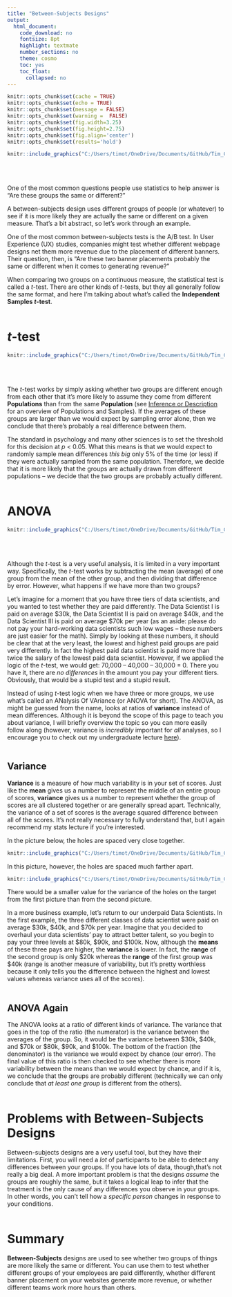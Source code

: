 ```yaml
---
title: "Between-Subjects Designs"
output:
  html_document:
    code_download: no
    fontsize: 8pt
    highlight: textmate
    number_sections: no
    theme: cosmo
    toc: yes
    toc_float:
      collapsed: no
---
```


```r
knitr::opts_chunk$set(cache = TRUE)
knitr::opts_chunk$set(echo = TRUE)
knitr::opts_chunk$set(message = FALSE)
knitr::opts_chunk$set(warning =  FALSE)
knitr::opts_chunk$set(fig.width=3.25)
knitr::opts_chunk$set(fig.height=2.75)
knitr::opts_chunk$set(fig.align='center') 
knitr::opts_chunk$set(results='hold') 
```

```r
knitr::include_graphics("C:/Users/timot/OneDrive/Documents/GitHub/Tim_Carsel.github.io/btwgroups_head.jpg")
```
<br/><br/>


One of the most common questions people use statistics to help answer is “Are these groups the same or different?”

A between-subjects design uses different groups of people (or whatever) to see if it is more likely they are actually the same or different on a given measure. That’s a bit abstract, so let’s work through an example.

One of the most common between-subjects tests is the A/B test. In User Experience (UX) studies, companies might test whether different webpage designs net them more revenue due to the placement of different banners. Their question, then, is “Are these two banner placements probably the same or different when it comes to generating revenue?”

When comparing two groups on a continuous measure, the statistical test is called a *t*-test. There are other kinds of *t*-tests, but they all generally follow the same format, and here I’m talking about what’s called the **Independent Samples *t*-test**.
<br/><br/>


# *t*-test
```r
knitr::include_graphics("C:/Users/timot/OneDrive/Documents/GitHub/Tim_Carsel.github.io/different_houses.jpg")
```
<br/><br/>


The *t*-test works by simply asking whether two groups are different enough from each other that it’s more likely to assume they come from different **Populations** than from the same **Population** (see [Inference or Description](http://timcarsel.com/infer-describe.html#populations) for an overview of Populations and Samples). If the averages of these groups are larger than we would expect by sampling error alone, then we conclude that there’s probably a real difference between them. 

The standard in psychology and many other sciences is to set the threshold for this decision at *p* < 0.05. What this means is that we would expect to randomly sample mean differences *this big* only 5% of the time (or less) if they were actually sampled from the same population. Therefore, we decide that it is more likely that the groups are actually drawn from different populations – we decide that the two groups are probably actually different.
<br/><br/>


# ANOVA
```r
knitr::include_graphics("C:/Users/timot/OneDrive/Documents/GitHub/Tim_Carsel.github.io/three_planes.jpg")
```
<br/><br/>


Although the *t*-test is a very useful analysis, it is limited in a very important way. Specifically, the *t*-test works by subtracting the mean (average) of one group from the mean of the other group, and then dividing that difference by error. However, what happens if we have more than two groups?

Let’s imagine for a moment that you have three tiers of data scientists, and you wanted to test whether they are paid differently. The Data Scientist I is paid on average $30k, the Data Scientist II is paid on average $40k, and the Data Scientist III is paid on average $70k per year (as an aside: please do not pay your hard-working data scientists such low wages – these numbers are just easier for the math). Simply by looking at these numbers, it should be clear that at the very least, the lowest and highest paid groups are paid very differently. In fact the highest paid data scientist is paid more than twice the salary of the lowest paid data scientist. However, if we applied the logic of the *t*-test, we would get: 70,000 – 40,000 – 30,000 = 0. There you have it, there are *no differences* in the amount you pay your different tiers. Obviously, that would be a stupid test and a stupid result.

Instead of using *t*-test logic when we have three or more groups, we use what’s called an ANalysis Of VAriance (or ANOVA for short). The ANOVA, as might be guessed from the name, looks at ratios of **variance** instead of mean differences. Although it is beyond the scope of this page to teach you about variance, I will briefly overview the topic so you can more easily follow along (however, variance is *incredibly* important for *all* analyses, so I encourage you to check out my undergraduate lecture [here](https://osf.io/7cn9g/)). 
<br/><br/>


## Variance
**Variance** is a measure of how much variability is in your set of scores. Just like the **mean** gives us a number to represent the middle of an entire group of scores, **variance** gives us a number to represent whether the group of scores are all clustered together or are generally spread apart. Technically, the variance of a set of scores is the average squared difference between all of the scores. It’s not really necessary to fully understand that, but I again recommend my stats lecture if you’re interested.

In the picture below, the holes are spaced very close together. 

```r
knitr::include_graphics("C:/Users/timot/OneDrive/Documents/GitHub/Tim_Carsel.github.io/grouped_target.jpg")
```

In this picture, however, the holes are spaced much farther apart. 

```r
knitr::include_graphics("C:/Users/timot/OneDrive/Documents/GitHub/Tim_Carsel.github.io/distant_target.jpg")
```

There would be a smaller value for the variance of the holes on the target from the first picture than from the second picture.

In a more business example, let’s return to our underpaid Data Scientists. In the first example, the three different classes of data scientist were paid on average $30k, $40k, and $70k per year. Imagine that you decided to overhaul your data scientists’ pay to attract better talent, so you begin to pay your three levels at $80k, $90k, and $100k. Now, although the **means** of these three pays are higher, the **variance** is lower. In fact, the **range** of the second group is only $20k whereas the **range** of the first group was $40k (range is another measure of variability, but it’s pretty worthless because it only tells you the difference between the highest and lowest values whereas variance uses all of the scores).
<br/><br/>


## ANOVA Again
The ANOVA looks at a ratio of different kinds of variance. The variance that goes in the top of the ratio (the numerator) is the variance between the averages of the group. So, it would be the variance between $30k, $40k, and $70k or $80k, $90k, and $100k. The bottom of the fraction (the denominator) is the variance we would expect by chance (our error). The final value of this ratio is then checked to see whether there is more variability between the means than we would expect by chance, and if it is, we conclude that the groups are probably different (technically we can only conclude that *at least one group* is different from the others).
<br/><br/>


# Problems with Between-Subjects Designs
Between-subjects designs are a very useful tool, but they have their limitations. First, you will need a *lot* of participants to be able to detect any differences between your groups. If you have lots of data, though,that's not really a big deal. A more important problem is that the designs *assume* the groups are roughly the same, but it takes a logical leap to infer that the treatment is the only cause of any differences you observe in your groups. In other words, you can't tell how a *specific person* changes in response to your conditions. 
<br/><br/>


# Summary
**Between-Subjects** designs are used to see whether two groups of things are more likely the same or different. You can use them to test whether different groups of your employees are paid differently, whether different banner placement on your websites generate more revenue, or whether different teams work more hours than others.
